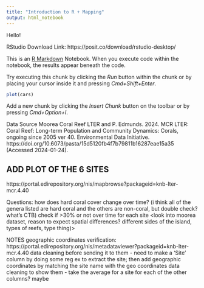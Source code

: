 ```yaml
---
title: "Introduction to R + Mapping"
output: html_notebook
---
```


Hello! 

<introduction>

RStudio Download Link: https://posit.co/download/rstudio-desktop/ 

This is an [R Markdown](http://rmarkdown.rstudio.com) Notebook. When you execute code within the notebook, the results appear beneath the code. 

Try executing this chunk by clicking the *Run* button within the chunk or by placing your cursor inside it and pressing *Cmd+Shift+Enter*. 

```r
plot(cars)
```

Add a new chunk by clicking the *Insert Chunk* button on the toolbar or by pressing *Cmd+Option+I*.

Data Source
Moorea Coral Reef LTER and P. Edmunds. 2024. MCR LTER: Coral Reef: Long-term Population and Community Dynamics: Corals, ongoing since 2005 ver 40. Environmental Data Initiative. https://doi.org/10.6073/pasta/15d5120fb4f7b79811b16287eae15a35 (Accessed 2024-01-24).

ADD PLOT OF THE 6 SITES
----------
https://portal.edirepository.org/nis/mapbrowse?packageid=knb-lter-mcr.4.40

Questions:
how does hard coral cover change over time? (i think all of the genera listed are hard coral and the others are non-coral, but double check? what's CTB)
check if >30% or not over time for each site
<look into moorea dataset, reason to expect spatial differences? different sides of the island, types of reefs, type thing)>

NOTES
geographic coordinates verification: https://portal.edirepository.org/nis/metadataviewer?packageid=knb-lter-mcr.4.40
data cleaning before sending it to them
- need to make a 'Site' column by doing some reg ex to extract the site; then add geographic coordinates by matching the site name with the geo coordinates
data cleaning to show them 
- take the average for a site for each of the other columns? maybe
